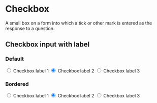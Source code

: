 
<Meta title="Components/Checkbox" />

# Checkbox

A small box on a form into which a tick or other mark is entered as the response to a question.

## Checkbox input with label

### Default

<Preview>
  <div className="p-label-container">
    <input id="default-1" className="p-checkbox" type="radio" />
    <label htmlFor="default-1" className="p-label">
      Checkbox label 1
    </label>
    <input id="default-2" className="p-checkbox" type="radio" checked={true} />
    <label htmlFor="default-2" className="p-label">
      Checkbox label 2
    </label>
    <input id="default-3" className="p-checkbox" type="radio" />
    <label htmlFor="default-3" className="p-label">
      Checkbox label 3
    </label>
  </div>
</Preview>

### Bordered

<Preview>
  <div className="p-label-container">
    <input id="bordered-1" className="p-checkbox" type="radio" />
    <label htmlFor="bordered-1" className="p-label p-label--bordered">
      Checkbox label 1
    </label>
    <input id="bordered-2" className="p-checkbox" type="radio" checked={true} />
    <label htmlFor="bordered-2" className="p-label p-label--bordered mt16">
      Checkbox label 2
    </label>
    <input id="bordered-3" className="p-checkbox" type="radio" />
    <label htmlFor="bordered-3" className="p-label p-label--bordered mt16">
      Checkbox label 3
    </label>
  </div>
</Preview>
